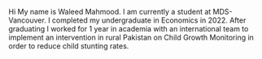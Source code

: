 Hi My name is Waleed Mahmood. I am currently a student at MDS-Vancouver. I completed my undergraduate in Economics in 2022. 
After graduating I worked for 1 year in academia with an international team to implement an intervention in rural Pakistan on Child Growth Monitoring in order to reduce child stunting rates.